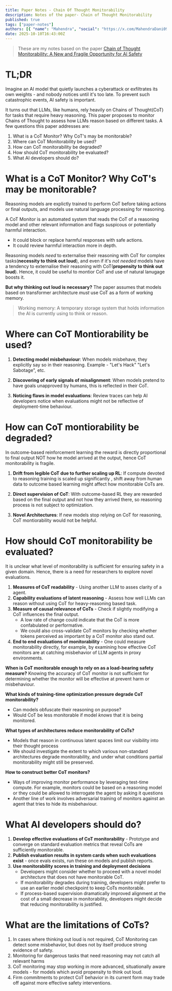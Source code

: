 ```yaml
---
title: Paper Notes - Chain Of Thought Monitorability
description: Notes of the paper- Chain of Thought Monitorability
published: true
tags: ["paper-notes"]
authors: [{ "name": "Mahendra", "social": "https://x.com/MahendraDani09" }]
date: 2025-10-10T16:43:00Z
---
```


> These are my notes based on the paper [Chain of Thought Monitorability: A New and Fragile Opportunity for AI Safety](https://arxiv.org/abs/2507.11473)

# TL;DR
Imagine an AI model that quietly launches a cyberattack or exfiltrates its own weights - and nobody notices until it's too
late. To prevent such catastrophic events, AI safety is important.

It turns out that LLMs, like humans, rely heavily on
Chains of Thought(CoT) for tasks that require heavy reasoning. This paper proposes to monitor Chains of Thought to assess how LLMs reason based on different tasks.
A few questions this paper addresses are:
1. What is a CoT Monitor? Why CoT's may be monitorable?
2. Where can CoT Monitorability be used?
3. How can CoT monitorability be degraded?
4. How should CoT monitorability be evaluated?
5. What AI developers should do?

# What is a CoT Monitor? Why CoT's may be monitorable?
Reasoning models are explictly trained to perform CoT before taking actions or final outputs, and models use natural language
processing for reasoning. 

A CoT Monitor is an automated system that reads the CoT of a reasoning model and other relevant information and flags suspicous
or potentially harmful interaction.
- It could block or replace harmful responses with safe actions.
- It could review harmful interaction more in depth.

Reasoning models _need_ to externalise their reasoning with CoT for complex tasks(**necessity to think out loud**), and
even if it's _not needed_ models have a tendency to externalise their reasoning with CoT(**propensity to think out loud**).
Hence, it could be useful to montior CoT and use of natural lanugage boosts it.

**But why thinking out loud is necessary?**
The paper assumes that models based on transformer architecture _must_ use CoT as a form of working memory.
> Working memory: A temporary storage system that holds information the AI is currently using to think or reason.

# Where can CoT Montiorability be used?
1. **Detecting model misbehaviour**: When models misbehave, they explicitly say so in their reasoning. Example - "Let's Hack"
"Let's Sabotage", etc.

2. **Discovering of early signals of misalignment**: When models pretend to have goals unapproved by humans, this is reflected
in their CoT.

3. **Noticing flaws in model evaluations**: Review traces can help AI developers notice when evaluations might not be 
reflective of deployment-time behaviour.

# How can CoT montiorability be degraded?
In outcome-based reinforcement learning the reward is directly proportional to final output NOT how he model arrived at the 
output, hence CoT monitorability is fragile.

1. **Drift from legible CoT due to further scaling up RL**: If compute devoted to reasoning training is scaled up significantly
, shift away from human data to outcome based learning might affect how monitorable CoTs are.

2. **Direct supervision of CoT**: With outcome-based RL they are rewarded based on the final output and not how they arrived
there, so reasoning process is not subject to optimization.

3. **Novel Architectures**: If new models stop relying on CoT for reasoning, CoT montiorability would not be helpful.

# How should CoT monitorability be evaluated?
It is unclear what level of monitorability is sufficient for ensuring safety in a given domain. Hence, there is a need
for researchers to explore novel evaluations.

1. **Measures of CoT readability** - Using another LLM to asses clarity of a agent.
2. **Capability evaluations of latent reasoning** - Assess how well LLMs can reason without using CoT for 
heavy-reasoning based task.
3. **Measure of causal relevance of CoTs** - Check if slightly modifying a CoT influences the final output.
	- A low rate of change could indicate that the CoT is more confabulated or performative.
	- We could also cross-validate CoT monitors by checking whether tokens perceived as important by a CoT monitor also stand out.
4. **End to end evaluations of monitorability** - One could measure monitorability directly, for example, by examining how effective CoT monitors are at catching misbehavior of LLM agents in proxy environments.

**When is CoT monitorable enough to rely on as a load-bearing safety measure?**
Knowing the accuracy of CoT monitor is not sufficient for determining whether the monitor will be effective at prevent 
harm or misbehaviour.

**What kinds of training-time optimization pressure degrade CoT monitorability?**
- Can models obfuscate their reasoning on purpose?
- Would CoT be less monitorable if model _knows_ that it is being monitored.

**What types of architectures reduce monitorability of CoTs?**
- Models that reason in continuous latent spaces limit our visibility into their thought process
- We should investigate the extent to which various non-standard architectures degrade monitorability, and under what conditions partial monitorability might still be preserved.

**How to construct better CoT monitors?**
- Ways of improving monitor performance by leveraging test-time compute. For example, monitors could be based on a reasoning model or they could be allowed to interrogate the agent by asking it questions
- Another line of work involves adversarial training of monitors against an agent that tries to hide its misbehaviour.

# What AI developers should do?
1. **Develop effective evaluations of CoT monitorability** - Prototype and converge on standard evaluation metrics that reveal CoTs
are sufficiently monitorable.
2. **Publish evaluation results in system cards when such evaluations exist** - once evals exists, run these on models and
publish reports.
3. **Use monitorability scores in training and deployment decisions**
	- Developers might consider whether to proceed with a novel model architecture that does not have monitorable CoT.
	- If monitorability degrades during training, developers might prefer to use an earlier model checkpoint to keep CoTs
  monitorable.
	- If process-based supervision dramatically improved alignment at the cost of a small decrease in monitorability, developers might decide that reducing monitorability is justified.

# What are the limitations of CoTs?
1. In cases where thinking out loud is not required, CoT Monitoring can detect some misbehavior, but does not by itself 
produce strong evidence of safety.
2. Monitoring for dangerous tasks that need reasoning may not catch all relevant harms
3. CoT monitoring may stop working in more advanced, situationally aware models - for models which avoid propensity to
think out loud.
4. Firm commitments to protect CoT behavior in its current form may trade off against more effective safety interventions.
